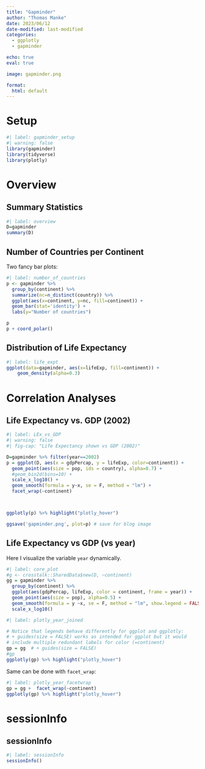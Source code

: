 ```yaml
---
title: "Gapminder"
author: "Thomas Manke"
date: 2023/06/12
date-modified: last-modified
categories: 
  - ggplotly
  - gapminder

echo: true
eval: true

image: gapminder.png

format:
  html: default
---
```


# Setup

```r
#| label: gapminder_setup
#| warning: false
library(gapminder)
library(tidyverse)
library(plotly)
```

# Overview

## Summary Statistics

```r
#| label: overview
D=gapminder
summary(D)
```

## Number of Countries per Continent

Two fancy bar plots:

```r
#| label: number_of_countries
p <- gapminder %>% 
  group_by(continent) %>% 
  summarize(nc=n_distinct(country)) %>%
  ggplot(aes(x=continent, y=nc, fill=continent)) +
  geom_bar(stat='identity') +
  labs(y="Number of countries")

p
p + coord_polar()
```

## Distribution of Life Expectancy

```r
#| label: life_expt
ggplot(data=gapminder, aes(x=lifeExp, fill=continent)) +
    geom_density(alpha=0.3)
```

# Correlation Analyses

## Life Expectancy vs. GDP (2002)

```r
#| label: LEx_vs_GDP
#| warning: false
#| fig-cap: "Life Expectancy shown vs GDP (2002)"

D=gapminder %>% filter(year==2002)
p = ggplot(D, aes(x = gdpPercap, y = lifeExp, color=continent)) +
  geom_point(aes(size = pop, ids = country), alpha=0.7) + 
  #geom_bin2d(bins=10) +
  scale_x_log10() +
  geom_smooth(formula = y~x, se = F, method = "lm") + 
  facet_wrap(~continent)



ggplotly(p) %>% highlight("plotly_hover")

ggsave('gapminder.png', plot=p) # save for blog image
```

## Life Expectancy vs GDP (vs year)

Here I visualize the variable `year` dynamically.

```r
#| label: core_plot
#g <- crosstalk::SharedData$new(D, ~continent)
gg = gapminder %>% 
  group_by(continent) %>%
  ggplot(aes(gdpPercap, lifeExp, color = continent, frame = year)) +
  geom_point(aes(size = pop), alpha=0.5) +
  geom_smooth(formula = y ~x, se = F, method = "lm", show.legend = FALSE) +
  scale_x_log10()
```

```r
#| label: plotly_year_joined

# Notice that legends behave differently for ggplot and ggplotly: 
# + guides(size = FALSE) works as intended for ggplot but it would 
# include multiple redundant labels for color (=continent)
gp = gg  # + guides(size = FALSE)
#gp
ggplotly(gp) %>% highlight("plotly_hover")
```

Same can be done with `facet_wrap`:

```r
#| label: plotly_year_facetwrap
gp = gg +  facet_wrap(~continent)
ggplotly(gp) %>% highlight("plotly_hover")
```

# sessionInfo

::: {.callout-tip collapse="true"}
## sessionInfo

```r
#| label: sessionInfo
sessionInfo()
```
:::
